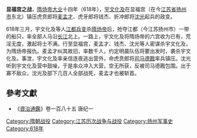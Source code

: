 '''显福宫之战'''，[[隋炀帝|隋炀帝]][[大业|大业]]十四年（618年），[[宇文化及|宇文化及]]在显福宫（在今[[江苏省|江苏省]][[扬州市|扬州市]]东北）镇压虎贲郎将[[麦孟才|麦孟才]]、虎牙郎将钱杰、折冲郎将[[沈光|沈光]]起兵的政变。

618年三月，宇文化及等人[[江都兵变|江都兵变]]杀[[隋炀帝|隋炀帝]]后，抢夺江都（今江苏扬州市）一带的船只，率全部人马沿[[长江|长江]]北上。一路上，宇文化及将隋炀帝的六宫收为已有，荒淫无度，激起将士不满。行至显福宫，麦孟才、钱杰、沈光等人密谋杀宇文化及，为隋炀帝报仇。麦孟才纠其故旧，率数千人，约定明晨队伍将要出发时，袭杀宇文化及。事泄，宇文化及率亲信连夜逃出营外，命虎贲郎将[[司马德戡|司马德戡]]率兵镇压。沈光听到宇文化及营中鼓噪，于是率众冲入大营，空无所获，反被司马德戡包围。出于寡不敌众，沈光及部下几百人全部战死，麦孟才也被斩首。

==參考文獻==
*《[[資治通鑑|資治通鑑]]》卷一百八十五 唐纪一

{{DEFAULTSORT:X}}
[[Category:隋朝战役|Category:隋朝战役]]
[[Category:江苏历次战争与战役|Category:江苏历次战争与战役]]
[[Category:扬州军事史|Category:扬州军事史]]
[[Category:618年|Category:618年]]